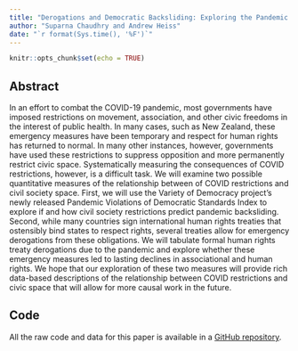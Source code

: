 ```yaml
---
title: "Derogations and Democratic Backsliding: Exploring the Pandemic's Effects on Civic Spaces"
author: "Suparna Chaudhry and Andrew Heiss"
date: "`r format(Sys.time(), '%F')`"
---
```


```r
knitr::opts_chunk$set(echo = TRUE)
```

## Abstract

In an effort to combat the COVID-19 pandemic, most governments have imposed restrictions on movement, association, and other civic freedoms in the interest of public health. In many cases, such as New Zealand, these emergency measures have been temporary and respect for human rights has returned to normal. In many other instances, however, governments have used these restrictions to suppress opposition and more permanently restrict civic space. Systematically measuring the consequences of COVID restrictions, however, is a difficult task. We will examine two possible quantitative measures of the relationship between of COVID restrictions and civil society space. First, we will use the Variety of Democracy project's newly released Pandemic Violations of Democratic Standards Index to explore if and how civil society restrictions predict pandemic backsliding. Second, while many countries sign international human rights treaties that ostensibly bind states to respect rights, several treaties allow for emergency derogations from these obligations. We will tabulate formal human rights treaty derogations due to the pandemic and explore whether these emergency measures led to lasting declines in associational and human rights. We hope that our exploration of these two measures will provide rich data-based descriptions of the relationship between COVID restrictions and civic space that will allow for more causal work in the future.


## Code

All the raw code and data for this paper is available in a [GitHub repository](https://github.com/andrewheiss/covid-derogations).
